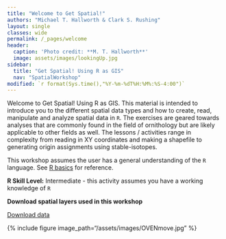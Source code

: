 ```yaml
---
title: "Welcome to Get Spatial!"
authors: "Michael T. Hallworth & Clark S. Rushing"
layout: single
classes: wide
permalink: /_pages/welcome
header:
  caption: 'Photo credit: **M. T. Hallworth**'
  image: assets/images/lookingUp.jpg
sidebar:
  title: "Get Spatial! Using R as GIS"
  nav: "SpatialWorkshop"
modified: `r format(Sys.time(),"%Y-%m-%dT%H:%M%:%S-4:00")`
---
```


Welcome to Get Spatial! Using R as GIS. This material is intended to introduce you to the different spatial data types and how to create, read, manipulate and analyze spatial data in `R`. The exercises are geared towards analyses that are commonly found in the field of ornithology but are likely applicable to other fields as well. The lessons / activities range in complexity from reading in XY coordinates and making a shapefile to generating origin assignments using stable-isotopes.  

This workshop assumes the user has a general understanding of the `R` language. See <a href="{{ site.baseurl }}/_pages/R_basics" target="_blank">R basics</a> for reference. 

**R Skill Level:** Intermediate - this activity assumes you have a working knowledge of `R`

<strong>Download spatial layers used in this workshop</strong>

<a href="https://github.com/mhallwor/mhallwor.github.io/blob/master/dataDownloads/Spatial_Layers.zip?raw=true" target="_blank" class="btn btn--info">Download data</a>


{% include figure image_path="/assets/images/OVENmove.jpg" %}


